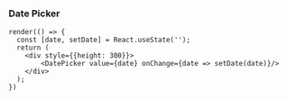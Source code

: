 
<Meta title="Components/Form/Date Picker" />

### Date Picker

```tsx live
render(() => {
  const [date, setDate] = React.useState('');
  return (
    <div style={{height: 300}}>
        <DatePicker value={date} onChange={date => setDate(date)}/>
    </div>
  );
})
```

<ArgsTable of={DatePicker} />
